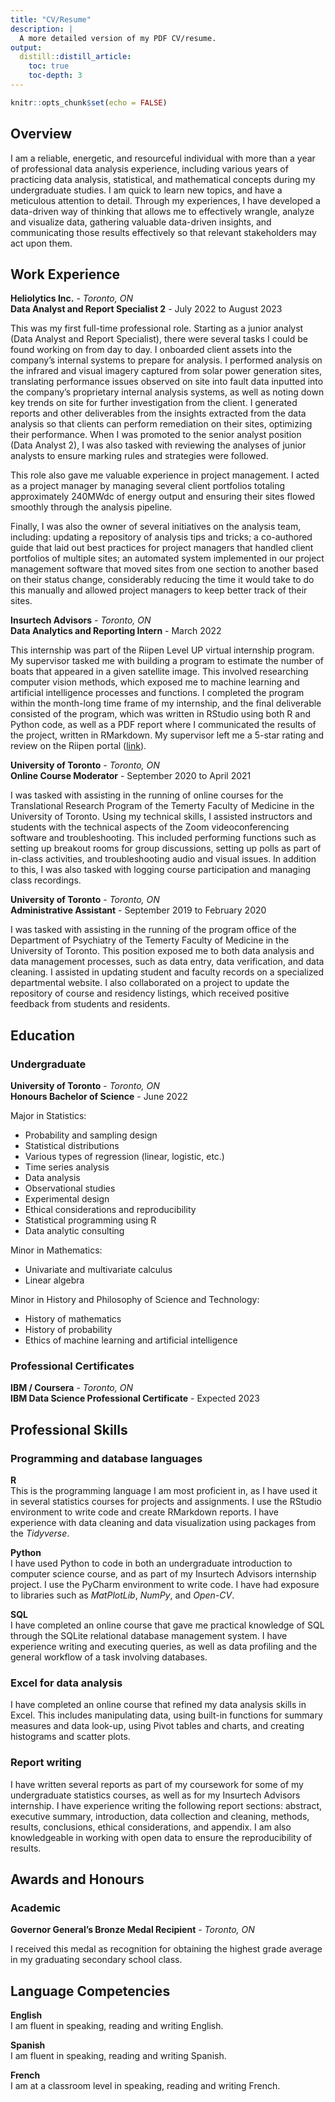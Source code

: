 ```yaml
---
title: "CV/Resume"
description: |
  A more detailed version of my PDF CV/resume.
output: 
  distill::distill_article:
    toc: true
    toc-depth: 3
---
```


```r
knitr::opts_chunk$set(echo = FALSE)
```

## Overview

I am a reliable, energetic, and resourceful individual with more than a year of professional data analysis experience, including various years of practicing data analysis, statistical, and mathematical concepts during my undergraduate studies. I am quick to learn new topics, and have a meticulous attention to detail. Through my experiences, I have developed a data-driven way of thinking that allows me to effectively wrangle, analyze and visualize data, gathering valuable data-driven insights, and communicating those results effectively so that relevant stakeholders may act upon them.

## Work Experience

**Heliolytics Inc.** - *Toronto, ON*\
**Data Analyst and Report Specialist 2** - July 2022 to August 2023

This was my first full-time professional role. Starting as a junior analyst (Data Analyst and Report Specialist), there were several tasks I could be found working on from day to day. I onboarded client assets into the company's internal systems to prepare for analysis. I performed analysis on the infrared and visual imagery captured from solar power generation sites, translating performance issues observed on site into fault data inputted into the company's proprietary internal analysis systems, as well as noting down key trends on site for further investigation from the client. I generated reports and other deliverables from the insights extracted from the data analysis so that clients can perform remediation on their sites, optimizing their performance. When I was promoted to the senior analyst position (Data Analyst 2), I was also tasked with reviewing the analyses of junior analysts to ensure marking rules and strategies were followed.

This role also gave me valuable experience in project management. I acted as a project manager by managing several client portfolios totaling approximately 240MWdc of energy output and ensuring their sites flowed smoothly through the analysis pipeline.

Finally, I was also the owner of several initiatives on the analysis team, including: updating a repository of analysis tips and tricks; a co-authored guide that laid out best practices for project managers that handled client portfolios of multiple sites; an automated system implemented in our project management software that moved sites from one section to another based on their status change, considerably reducing the time it would take to do this manually and allowed project managers to keep better track of their sites.

**Insurtech Advisors** - *Toronto, ON*\
**Data Analytics and Reporting Intern** - March 2022

This internship was part of the Riipen Level UP virtual internship program. My supervisor tasked me with building a program to estimate the number of boats that appeared in a given satellite image. This involved researching computer vision methods, which exposed me to machine learning and artificial intelligence processes and functions. I completed the program within the month-long time frame of my internship, and the final deliverable consisted of the program, which was written in RStudio using both R and Python code, as well as a PDF report where I communicated the results of the project, written in RMarkdown. My supervisor left me a 5-star rating and review on the Riipen portal ([link](https://app.riipen.com/users/vO24BjLQ/feedbacks?preserve=false&scroll=false)).

**University of Toronto** - *Toronto, ON*\
**Online Course Moderator** - September 2020 to April 2021

I was tasked with assisting in the running of online courses for the Translational Research Program of the Temerty Faculty of Medicine in the University of Toronto. Using my technical skills, I assisted instructors and students with the technical aspects of the Zoom videoconferencing software and troubleshooting. This included performing functions such as setting up breakout rooms for group discussions, setting up polls as part of in-class activities, and troubleshooting audio and visual issues. In addition to this, I was also tasked with logging course participation and managing class recordings.

**University of Toronto** - *Toronto, ON*\
**Administrative Assistant** - September 2019 to February 2020

I was tasked with assisting in the running of the program office of the Department of Psychiatry of the Temerty Faculty of Medicine in the University of Toronto. This position exposed me to both data analysis and data management processes, such as data entry, data verification, and data cleaning. I assisted in updating student and faculty records on a specialized departmental website. I also collaborated on a project to update the repository of course and residency listings, which received positive feedback from students and residents.

## Education

### Undergraduate

**University of Toronto** - *Toronto, ON*\
**Honours Bachelor of Science** - June 2022

Major in Statistics:

* Probability and sampling design
* Statistical distributions
* Various types of regression (linear, logistic, etc.)
* Time series analysis
* Data analysis
* Observational studies
* Experimental design
* Ethical considerations and reproducibility
* Statistical programming using R
* Data analytic consulting

Minor in Mathematics:

* Univariate and multivariate calculus
* Linear algebra

Minor in History and Philosophy of Science and Technology:

* History of mathematics
* History of probability
* Ethics of machine learning and artificial intelligence

### Professional Certificates

**IBM / Coursera** - *Toronto, ON*\
**IBM Data Science Professional Certificate** - Expected 2023

## Professional Skills

### Programming and database languages

**R**\
This is the programming language I am most proficient in, as I have used it in several statistics courses for projects and assignments. I use the RStudio environment to write code and create RMarkdown reports. I have experience with data cleaning and data visualization using packages from the *Tidyverse*.

**Python**\
I have used Python to code in both an undergraduate introduction to computer science course, and as part of my Insurtech Advisors internship project. I use the PyCharm environment to write code. I have had exposure to libraries such as *MatPlotLib*, *NumPy*, and *Open-CV*.

**SQL**\
I have completed an online course that gave me practical knowledge of SQL through the SQLite relational database management system. I have experience writing and executing queries, as well as data profiling and the general workflow of a task involving databases.

### Excel for data analysis

I have completed an online course that refined my data analysis skills in Excel. This includes manipulating data, using built-in functions for summary measures and data look-up, using Pivot tables and charts, and creating histograms and scatter plots.

### Report writing

I have written several reports as part of my coursework for some of my undergraduate statistics courses, as well as for my Insurtech Advisors internship. I have experience writing the following report sections: abstract, executive summary, introduction, data collection and cleaning, methods, results, conclusions, ethical considerations, and appendix. I am also knowledgeable in working with open data to ensure the reproducibility of results.

## Awards and Honours

### Academic

**Governor General's Bronze Medal Recipient** - *Toronto, ON*

I received this medal as recognition for obtaining the highest grade average in my graduating secondary school class.

## Language Competencies

**English**\
I am fluent in speaking, reading and writing English.

**Spanish**\
I am fluent in speaking, reading and writing Spanish.

**French**\
I am at a classroom level in speaking, reading and writing French.
